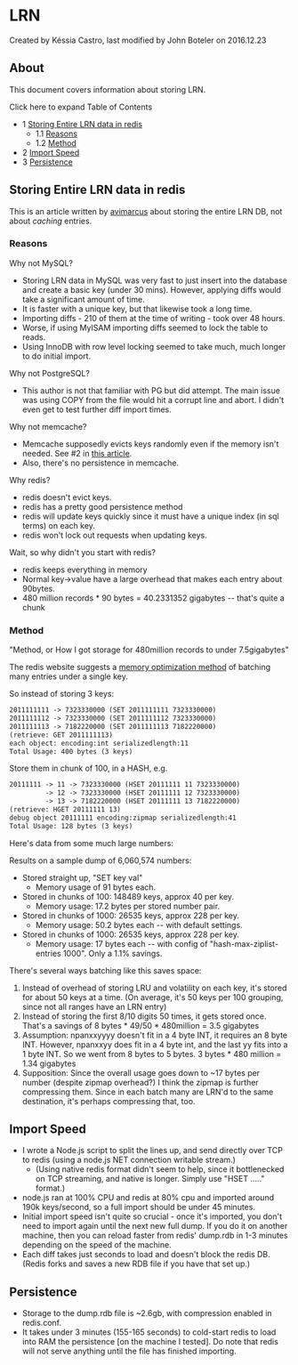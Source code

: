 
# LRN 

 Created by  Késsia Castro, last modified by  John Boteler on 2016.12.23

## About

This document covers information about storing LRN.

Click here to expand Table of Contents

* 1 [Storing Entire LRN data in redis](#storing-entire-lrn-data-in-redis)  
   * 1.1 [Reasons](#reasons)  
   * 1.2 [Method](#method)
* 2 [Import Speed](#import-speed)
* 3 [Persistence](#persistence)

## Storing Entire LRN data in redis

This is an article written by [avimarcus](https://freeswitch.org/confluence/display/~avimarcus) about storing the entire LRN DB, not about _caching_ entries.

### Reasons

Why not MySQL?

* Storing LRN data in MySQL was very fast to just insert into the database and create a basic key (under 30 mins). However, applying diffs would take a significant amount of time.
* It is faster with a unique key, but that likewise took a long time.
* Importing diffs - 210 of them at the time of writing - took over 48 hours.
* Worse, if using MyISAM importing diffs seemed to lock the table to reads.
* Using InnoDB with row level locking seemed to take much, much longer to do initial import.

Why not PostgreSQL?

* This author is not that familiar with PG but did attempt. The main issue was using COPY from the file would hit a corrupt line and abort. I didn't even get to test further diff import times.

Why not memcache?

* Memcache supposedly evicts keys randomly even if the memory isn't needed. See #2 in [this article](http://www.sparklewise.com/do-not-use-memcache-as-a-data-store).
* Also, there's no persistence in memcache.

Why redis?

* redis doesn't evict keys.
* redis has a pretty good persistence method
* redis will update keys quickly since it must have a unique index (in sql terms) on each key.
* redis won't lock out requests when updating keys.

Wait, so why didn't you start with redis?

* redis keeps everything in memory
* Normal key->value have a large overhead that makes each entry about 90bytes.
* 480 million records \* 90 bytes = 40.2331352 gigabytes -- that's quite a chunk

### Method

"Method, or How I got storage for 480million records to under 7.5gigabytes"

The redis website suggests a [memory optimization method](http://redis.io/topics/memory-optimization) of batching many entries under a single key.

So instead of storing 3 keys:

```xml
2011111111 -> 7323330000 (SET 2011111111 7323330000)
2011111112 -> 7323330000 (SET 2011111112 7323330000)
2011111113 -> 7182220000 (SET 2011111113 7182220000)
(retrieve: GET 2011111113)
each object: encoding:int serializedlength:11
Total Usage: 400 bytes (3 keys)
```

Store them in chunk of 100, in a HASH, e.g.

```xml
20111111 -> 11 -> 7323330000 (HSET 20111111 11 7323330000)
         -> 12 -> 7323330000 (HSET 20111111 12 7323330000)
         -> 13 -> 7182220000 (HSET 20111111 13 7182220000)
(retrieve: HGET 20111111 13)
debug object 20111111 encoding:zipmap serializedlength:41
Total Usage: 128 bytes (3 keys)
```

Here's data from some much large numbers:

Results on a sample dump of 6,060,574 numbers:

* Stored straight up, "SET key val"  
   * Memory usage of 91 bytes each.
* Stored in chunks of 100: 148489 keys, approx 40 per key.  
   * Memory usage: 17.2 bytes per stored number pair.
* Stored in chunks of 1000: 26535 keys, approx 228 per key.  
   * Memory usage: 50.2 bytes each -- with default settings.
* Stored in chunks of 1000: 26535 keys, approx 228 per key.  
   * Memory usage: 17 bytes each -- with config of "hash-max-ziplist-entries 1000". Only a 1.1% savings.

There's several ways batching like this saves space:

1. Instead of overhead of storing LRU and volatility on each key, it's stored for about 50 keys at a time. (On average, it's 50 keys per 100 grouping, since not all ranges have an LRN entry)
2. Instead of storing the first 8/10 digits 50 times, it gets stored once. That's a savings of 8 bytes \* 49/50 \* 480million = 3.5 gigabytes
3. Assumption: npanxxyyyy doesn't fit in a 4 byte INT, it requires an 8 byte INT. However, npanxxyy does fit in a 4 byte int, and the last yy fits into a 1 byte INT. So we went from 8 bytes to 5 bytes. 3 bytes \* 480 million = 1.34 gigabytes
4. Supposition: Since the overall usage goes down to \~17 bytes per number (despite zipmap overhead?) I think the zipmap is further compressing them. Since in each batch many are LRN'd to the same destination, it's perhaps compressing that, too.

## Import Speed

* I wrote a Node.js script to split the lines up, and send directly over TCP to redis (using a node.js NET connection writable stream.)  
   * (Using native redis format didn't seem to help, since it bottlenecked on TCP streaming, and native is longer. Simply use "HSET ....." format.)
* node.js ran at 100% CPU and redis at 80% cpu and imported around 190k keys/second, so a full import should be under 45 minutes.
* Initial import speed isn't quite so crucial - once it's imported, you don't need to import again until the next new full dump. If you do it on another machine, then you can reload faster from redis' dump.rdb in 1-3 minutes depending on the speed of the machine.
* Each diff takes just seconds to load and doesn't block the redis DB. (Redis forks and saves a new RDB file if you have that set up.)

## Persistence

* Storage to the dump.rdb file is \~2.6gb, with compression enabled in redis.conf.
* It takes under 3 minutes (155-165 seconds) to cold-start redis to load into RAM the persistence \[on the machine I tested\]. Do note that redis will not serve anything until the file has finished importing.


